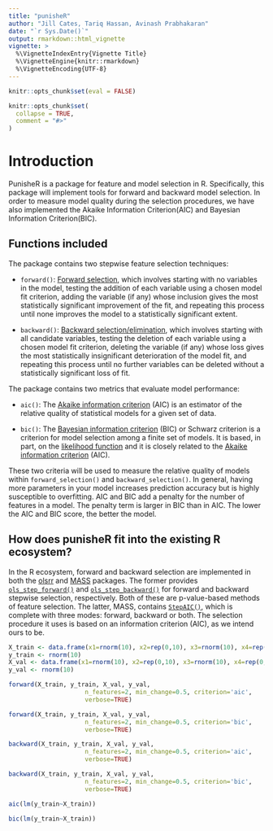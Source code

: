```yaml
---
title: "punisheR"
author: "Jill Cates, Tariq Hassan, Avinash Prabhakaran"
date: "`r Sys.Date()`"
output: rmarkdown::html_vignette
vignette: >
  %\VignetteIndexEntry{Vignette Title}
  %\VignetteEngine{knitr::rmarkdown}
  %\VignetteEncoding{UTF-8}
---
```


```r

knitr::opts_chunk$set(eval = FALSE)

knitr::opts_chunk$set(
  collapse = TRUE,
  comment = "#>"
)
```

# Introduction

PunisheR is a package for feature and model selection in R. Specifically, this package will implement tools for forward and backward model selection. In order to measure model quality during the selection procedures, we have also implemented the Akaike Information Criterion(AIC) and Bayesian Information Criterion(BIC).

## Functions included

The package contains two stepwise feature selection techniques:

- `forward()`: [Forward selection](https://en.wikipedia.org/wiki/Stepwise_regression#Main_approaches), which involves starting with no variables in the model, testing the addition of each variable using a chosen model fit criterion, adding the variable (if any) whose inclusion gives the most statistically significant improvement of the fit, and repeating this process until none improves the model to a statistically significant extent.

- `backward()`: [Backward selection/elimination](https://en.wikipedia.org/wiki/Stepwise_regression#Main_approaches), which involves starting with all candidate variables, testing the deletion of each variable using a chosen model fit criterion, deleting the variable (if any) whose loss gives the most statistically insignificant deterioration of the model fit, and repeating this process until no further variables can be deleted without a statistically significant loss of fit.

The package contains two metrics that evaluate model performance: 

- `aic()`: The [Akaike information criterion](https://en.wikipedia.org/wiki/Akaike_information_criterion) (AIC) is an estimator of the relative quality of statistical models for a given set of data.

- `bic()`: The [Bayesian information criterion](https://en.wikipedia.org/wiki/Bayesian_information_criterion) (BIC) or Schwarz criterion is a criterion for model selection among a finite set of models. It is based, in part, on the [likelihood function](https://en.wikipedia.org/wiki/Likelihood_function) and it is closely related to the [Akaike information criterion](https://en.wikipedia.org/wiki/Akaike_information_criterion) (AIC).


These two criteria will be used to measure the relative quality of models within `forward_selection()` and `backward_selection()`. In general, having more parameters in your model increases prediction accuracy but is highly susceptible to overfitting. AIC and BIC add a penalty for the number of features in a model. The penalty term is larger in BIC than in AIC. The lower the AIC and BIC score, the better the model.

## How does punisheR fit into the existing R ecosystem?

In the R ecosystem, forward and backward selection are implemented in both the [olsrr](https://cran.r-project.org/web/packages/olsrr/)
and [MASS](https://cran.r-project.org/web/packages/MASS/MASS.pdf) packages. The former provides
[`ols_step_forward()`](https://www.rdocumentation.org/packages/olsrr/versions/0.4.0/topics/ols_step_forward) and
[`ols_step_backward()`](https://www.rdocumentation.org/packages/olsrr/versions/0.4.0/topics/ols_step_backward) for
forward and backward stepwise selection, respectively. Both of these are p-value-based methods of feature selection. The latter, MASS, contains [`StepAIC()`](https://stat.ethz.ch/R-manual/R-devel/library/MASS/html/stepAIC.html),
which is complete with three modes: forward, backward or both. The selection procedure it uses is based on an
information criterion (AIC), as we intend ours to be.

```r
X_train <- data.frame(x1=rnorm(10), x2=rep(0,10), x3=rnorm(10), x4=rep(0, 10))
y_train <- rnorm(10)
X_val <- data.frame(x1=rnorm(10), x2=rep(0,10), x3=rnorm(10), x4=rep(0, 10))
y_val <- rnorm(10)
```



```r
forward(X_train, y_train, X_val, y_val,
                     n_features=2, min_change=0.5, criterion='aic',
                     verbose=TRUE)
```

```r
forward(X_train, y_train, X_val, y_val,
                     n_features=2, min_change=0.5, criterion='bic',
                     verbose=TRUE)
```

```r
backward(X_train, y_train, X_val, y_val,
                     n_features=2, min_change=0.5, criterion='aic',
                     verbose=TRUE)
```

```r
backward(X_train, y_train, X_val, y_val,
                     n_features=2, min_change=0.5, criterion='bic',
                     verbose=TRUE)
```

```r
aic(lm(y_train~X_train))
```


```r
bic(lm(y_train~X_train))
```


